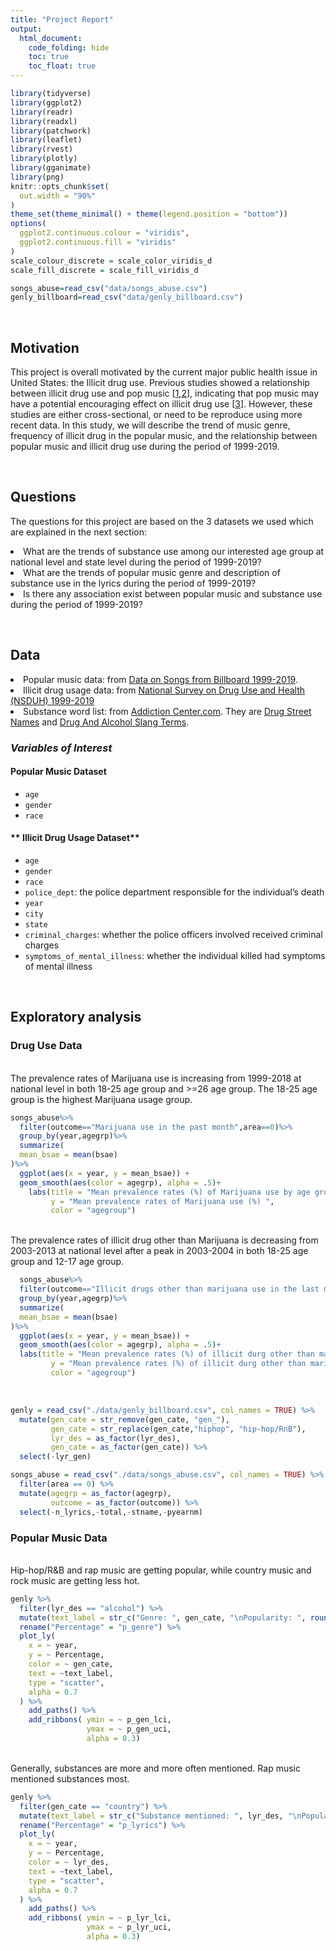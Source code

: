 ```yaml
---
title: "Project Report"
output: 
  html_document:
    code_folding: hide
    toc: true
    toc_float: true
---
```


```r
library(tidyverse)
library(ggplot2)
library(readr)
library(readxl)
library(patchwork)
library(leaflet)
library(rvest)
library(plotly)
library(gganimate)
library(png)
knitr::opts_chunk$set(
  out.width = "90%"
)
theme_set(theme_minimal() + theme(legend.position = "bottom"))
options(
  ggplot2.continuous.colour = "viridis",
  ggplot2.continuous.fill = "viridis"
)
scale_colour_discrete = scale_color_viridis_d
scale_fill_discrete = scale_fill_viridis_d
```

```r
songs_abuse=read_csv("data/songs_abuse.csv")
genly_billboard=read_csv("data/genly_billboard.csv")
```

<style type="text/css">
</style>
&nbsp;

## Motivation

This project is overall motivated by the current major public health issue in United States: the Illicit drug use. Previous studies showed a relationship between illicit drug use and pop music [[1](https://pubmed.ncbi.nlm.nih.gov/30599351/),[2](https://www.tandfonline.com/doi/full/10.3109/10826084.2012.637433)], indicating that pop music may have a potential encouraging effect on illicit drug use [[3](https://pubmed.ncbi.nlm.nih.gov/18250243/)]. However, these studies are either cross-sectional, or need to be reproduce using more recent data. 
In this study, we will describe the trend of music genre, frequency of illicit drug in the popular music, and the relationship between popular music and illicit drug use during the period of 1999-2019.

&nbsp;

## Questions

The questions for this project are based on the 3 datasets we used which are explained in the next section:

<li>What are the trends of substance use among our interested age group at national level and state level during the period of 1999-2019?</li>
<li>What are the trends of popular music genre and description of substance use in the lyrics during the period of 1999-2019?</li>
<li>Is there any association exist between popular music and substance use during the period of 1999-2019?</li>

&nbsp;

## Data

<li>Popular music data: from [Data on Songs from Billboard 1999-2019](https://www.kaggle.com/danield2255/data-on-songs-from-billboard-19992019).</li>
<li>Illicit drug usage data: from [National Survey on Drug Use and Health (NSDUH) 1999-2019](https://www.datafiles.samhsa.gov/dataset/national-survey-drug-use-and-health-2019-nsduh-2019-ds0001)</li>
<li>Substance word list: from [Addiction Center.com](https://www.addictioncenter.com/). They are [Drug Street Names](https://www.addictioncenter.com/drugs/drug-street-names/) and [Drug And Alcohol Slang Terms](https://www.addictioncenter.com/drugs/drug-alcohol-slang/).</li>
### *Variables of Interest*
#### **Popular Music Dataset**
* `age`
* `gender`
* `race`


#### ** Illicit Drug Usage Dataset**
* `age`
* `gender`
* `race`
* `police_dept`: the police department responsible for the individual's death
* `year`
* `city`
* `state`
* `criminal_charges`: whether the police officers involved received criminal charges
* `symptoms_of_mental_illness`: whether the individual killed had symptoms of mental illness

&nbsp;


## Exploratory analysis
### Drug Use Data
<br>The prevalence rates of Marijuana use is increasing 
from 1999-2018 at national level in both 18-25 age group and >=26 age group. The 18-25 age group is the highest Marijuana usage group.

```r
songs_abuse%>%
  filter(outcome=="Marijuana use in the past month",area==0)%>%
  group_by(year,agegrp)%>%
  summarize(
  mean_bsae = mean(bsae)
)%>%
  ggplot(aes(x = year, y = mean_bsae)) +
  geom_smooth(aes(color = agegrp), alpha = .5)+
    labs(title = "Mean prevalence rates (%) of Marijuana use by age group",
         y = "Mean prevalence rates of Marijuana use (%) ",
         color = "agegroup")
```

<br>The prevalence rates of illicit drug other than Marijuana is decreasing from 2003-2013 at national level after a peak in 2003-2004 in both 18-25 age group and 12-17 age group.

```r
  songs_abuse%>%
  filter(outcome=="Illicit drugs other than marijuana use in the last month",area==0)%>%
  group_by(year,agegrp)%>%
  summarize(
  mean_bsae = mean(bsae)
)%>%
  ggplot(aes(x = year, y = mean_bsae)) +
  geom_smooth(aes(color = agegrp), alpha = .5)+
  labs(title = "Mean prevalence rates (%) of illicit durg other than marijuana by age group",
         y = "Mean prevalence rates (%) of illicit durg other than marijuana",
         color = "agegroup")
```

&nbsp;

```r
genly = read_csv("./data/genly_billboard.csv", col_names = TRUE) %>%
  mutate(gen_cate = str_remove(gen_cate, "gen_"),
         gen_cate = str_replace(gen_cate,"hiphop", "hip-hop/RnB"),
         lyr_des = as_factor(lyr_des),
         gen_cate = as_factor(gen_cate)) %>%
  select(-lyr_gen)

songs_abuse = read_csv("./data/songs_abuse.csv", col_names = TRUE) %>%
  filter(area == 0) %>%
  mutate(agegrp = as_factor(agegrp),
         outcome = as_factor(outcome)) %>%
  select(-n_lyrics,-total,-stname,-pyearnm)
```
### Popular Music Data
<br>Hip-hop/R&B and rap music are getting popular, while country music and rock music are
getting less hot.

```r
genly %>%
  filter(lyr_des == "alcohol") %>%
  mutate(text_label = str_c("Genre: ", gen_cate, "\nPopularity: ", round(p_genre, 2), "% \n(95% CI: ",round(p_gen_lci,2),"% - ",round(p_gen_uci,2),"%)")) %>%
  rename("Percentage" = "p_genre") %>%
  plot_ly(
    x = ~ year,
    y = ~ Percentage,
    color = ~ gen_cate,
    text = ~text_label,
    type = "scatter",
    alpha = 0.7
  ) %>%
    add_paths() %>%
    add_ribbons( ymin = ~ p_gen_lci,
                 ymax = ~ p_gen_uci,
                 alpha = 0.3)
```

<br>Generally, substances are more and more often mentioned. Rap music mentioned substances most.
```r
genly %>%
  filter(gen_cate == "country") %>%
  mutate(text_label = str_c("Substance mentioned: ", lyr_des, "\nPopularity: ", round(p_lyrics, 2), "% \n(95% CI: ",round(p_lyr_lci,2),"% - ",round(p_lyr_uci,2),"%)")) %>%
  rename("Percentage" = "p_lyrics") %>%
  plot_ly(
    x = ~ year,
    y = ~ Percentage,
    color = ~ lyr_des,
    text = ~text_label,
    type = "scatter",
    alpha = 0.7
  ) %>%
    add_paths() %>%
    add_ribbons( ymin = ~ p_lyr_lci,
                 ymax = ~ p_lyr_uci,
                 alpha = 0.3)
```
